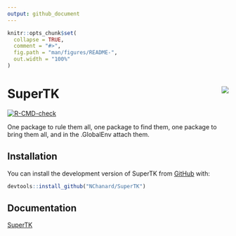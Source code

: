 ```yaml
---
output: github_document
---
```


<!-- README.md is generated from README.Rmd. Please edit that file -->

```r
knitr::opts_chunk$set(
  collapse = TRUE,
  comment = "#>",
  fig.path = "man/figures/README-",
  out.width = "100%"
)
```

# SuperTK <a href='https://nchanard.github.io/SuperTK/'><img src='man/figures/logo.png' align="right" /></a>

<!-- badges: start -->
[![R-CMD-check](https://github.com/NChanard/SuperTK/actions/workflows/R-CMD-check.yaml/badge.svg)](https://github.com/NChanard/SuperTK/actions/workflows/R-CMD-check.yaml)
<!-- badges: end -->

One package to rule them all, one package to find them, one package to bring them all, and in the .GlobalEnv attach them.

## Installation

You can install the development version of SuperTK from
[GitHub](https://github.com/) with:

``` r
devtools::install_github("NChanard/SuperTK")
```

## Documentation

[SuperTK](https://nchanard.github.io/SuperTK/)
